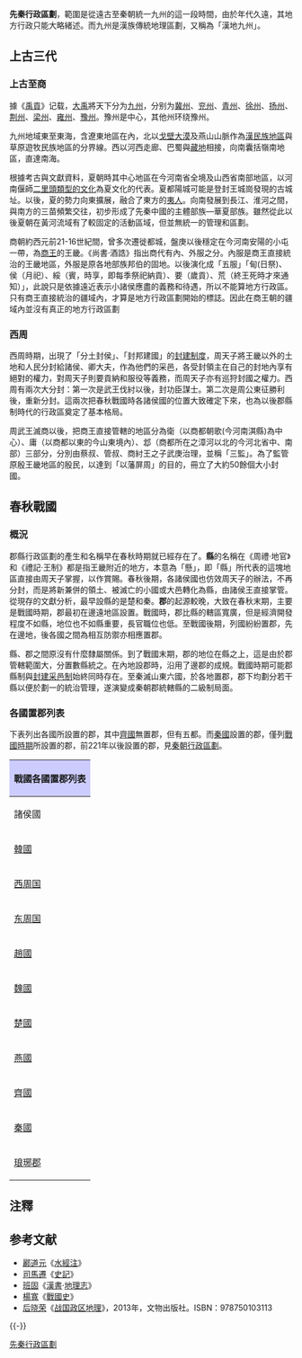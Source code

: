 '''先秦行政區劃'''，範圍是從遠古至秦朝統一九州的這一段時間，由於年代久遠，其地方行政只能大略緒述。而九州是漢族傳統地理區劃，又稱為「漢地九州」。

== 上古三代 ==
=== 上古至商 ===
據《[[禹貢|禹貢]]》记载，[[大禹|大禹]]將天下分为[[九州_(中國)|九州]]，分别为[[冀州_(九州)|冀州]]、[[兖州_(古代)|兖州]]、[[青州_(九州)|青州]]、[[徐州_(九州)|徐州]]、[[扬州_(九州)|扬州]]、[[荆州_(古代)|荆州]]、[[梁州|梁州]]、[[雍州_(古代)|雍州]]、[[豫州_(九州)|豫州]]。豫州是中心，其他州环绕豫州。

九州地域東至東海，含遼東地區在內，北以[[戈壁|戈壁大漠]]及燕山山脈作為[[汉地|漢民族地區]]與草原遊牧民族地區的分界線。西以河西走廊、巴蜀與[[藏区|藏地]]相接，向南囊括嶺南地區，直達南海{{noteTag|1=《禹貢》“導黑水，至于三危，入于南海。”}}。

{{Geographic Location
 | 西北 = [[雍州_(古代)|雍州]]
 | 北 = [[冀州_(九州)|冀州]]
 | 東北 = [[兖州_(古代)|兖州]]
 | 西 = [[梁州|梁州]]
 | 中央 = [[豫州_(九州)|豫州]]
 | 東 = [[青州_(九州)|青州]]<br/>[[徐州_(九州)|徐州]]
 | 西南 = 
 | 南 = [[荆州_(古代)|荆州]]
 | 東南 = [[扬州_(九州)|扬州]]
}}

根據考古與文獻資料，夏朝時其中心地區在今河南省全境及山西省南部地區，以河南偃師[[二里頭文化|二里頭類型的文化]]為夏文化的代表。夏都陽城可能是登封王城崗發現的古城址。以後，夏的勢力向東擴展，融合了東方的[[东夷|夷人]]。向南發展到長江、淮河之間，與南方的三苗頻繁交往，初步形成了先秦中國的主體部族—華夏部族。雖然從此以後夏朝在黃河流域有了較固定的活動區域，但並無統一的管理和區劃。

商朝約西元前21-16世紀間，曾多次遷徙都城，盤庚以後穩定在今河南安陽的小屯一帶，為[[商朝君主列表|商王]]的王畿。《尚書‧酒誥》指出商代有內、外服之分。內服是商王直接統治的王畿地區，外服是原各地部族邦伯的固地。以後演化成「五服」「甸(日祭)、侯（月祀）、綏（賓，時享，即每季祭祀納貢）、要（歲貢）、荒（終王死時才來通知）」，此說只是依據遠近表示小諸侯應盡的義務和待遇，所以不能算地方行政區。只有商王直接統治的疆域內，才算是地方行政區劃開始的標誌。因此在商王朝的疆域內並沒有真正的地方行政區劃

===西周===
西周時期，出現了「分土封侯」、「封邦建國」的[[封建制度_(中國)|封建制度]]，周天子將王畿以外的土地和人民分封給諸侯、卿大夫，作為他們的采邑，各受封領主在自己的封地內享有絕對的權力，對周天子則要貢納和服役等義務，而周天子亦有巡狩封國之權力。西周有兩次大分封：第一次是武王伐紂以後，封功臣謀士。第二次是周公東征勝利後，重新分封。這兩次把春秋戰國時各諸侯國的位置大致確定下來，也為以後郡縣制時代的行政區奠定了基本格局。

周武王滅商以後，把商王直接管轄的地區分為衛（以商都朝歌(今河南淇縣)為中心）、庸（以商都以東的今山東境內）、邶（商都所在之漳河以北的今河北省中、南部）三部分，分別由蔡叔、管叔、商紂王之子武庚治理，並稱「三監」。為了監管原殷王畿地區的殷民，以達到「以藩屏周」的目的，冊立了大約50餘個大小封國。

== 春秋戰國  ==
=== 概況 ===
郡縣行政區劃的產生和名稱早在春秋時期就已經存在了。'''縣'''的名稱在《周禮‧地官》和《禮記‧王制》都是指王畿附近的地方，本意為「懸」，即「縣」所代表的這塊地區直接由周天子掌握，以作賞賜。春秋後期，各諸侯國也仿效周天子的辦法，不再分封，而是將新兼併的領土、被滅亡的小國或大邑轉化為縣，由諸侯王直接掌管。從現存的文獻分析，最早設縣的是楚和秦。'''郡'''的起源較晚，大致在春秋末期，主要是戰國時期，郡最初在邊遠地區設置。戰國時，郡比縣的轄區寬廣，但是經濟開發程度不如縣，地位也不如縣重要，長官職位也低。至戰國後期，列國紛紛置郡，先在邊地，後各國之間為相互防禦亦相應置郡。

縣、郡之間原沒有什麼隸屬關係。到了戰國末期，郡的地位在縣之上，這是由於郡管轄範圍大，分置數縣統之。在內地設郡時，沿用了邊郡的成規。戰國時期可能郡縣制與[[封建|封建采邑制]]始終同時存在。至秦滅山東六國，於各地置郡，郡下均劃分若干縣以便於劃一的統治管理，遂演變成秦朝郡統轄縣的二級制局面。

=== 各國置郡列表 ===
下表列出各國所設置的郡{{noteTag|1=來源見楊寬《戰國史》。}}{{noteTag|name=后晓荣|1=见后晓荣《战国政区地理》。}}，其中[[田齊|齊國]]無置郡，但有五都{{noteTag|1=五都為即墨、莒、高唐、臨淄、平陸。}}。而[[秦國|秦國]]設置的郡，僅列[[戰國時期|戰國時期]]所設置的郡，前221年以後設置的郡，見[[秦朝行政區劃|秦朝行政區劃]]。

{|class="wikitable"
! colspan=8 style="background: #ccf;" | '''戰國各國置郡列表'''
|-
!諸侯國!!郡名!!郡治!!命名原因!!現今位置!!設置時間/備註!!可考县数{{noteTag|name=后晓荣}}!!可考县名{{noteTag|name=后晓荣}}
|-
|rowspan="3"|[[韓國_(戰國)|韓國]]
|[[上黨郡|上黨郡]]
|
|因地名上黨得名
|今山西慢河以東一帶，北與趙國上黨相接
|有17縣
|rowspan="3"|48
|rowspan="3"|[[汝阳县|汝阳县]]、[[格氏县|格氏县]]、[[郑县|郑县]]、[[修鱼县|修鱼县]]、[[负黍县|负黍县]]、[[新城县|新城县]]、[[阳人县|阳人县]]、[[申阴县|申阴县]]、[[纶氏县|纶氏县]]、[[垣雍县|垣雍县]]、<br>[[安阳县|安阳县]]、[[彘县|彘县]]、[[雍氏县|雍氏县]]、[[阳城县|阳城县]]、[[长子县|长子县]]、[[宅阳县|宅阳县]]、[[喜县|喜县]]、[[武遂县|武遂县]]、[[阏舆县|阏舆县]]、[[皋落县|皋落县]]、<br>[[襄城县|襄城县]]、[[宜阳县|宜阳县]]、[[少曲县|少曲县]]、[[邘县|邘县]]、[[折县|折县]]、[[比阳县|比阳县]]、[[荥阳县|荥阳县]]、[[成皋县|成皋县]]、[[屯留县|屯留县]]、[[桐丘县|桐丘县]]、<br>[[马雍县|马雍县]]、[[京县|京县]]、[[卢氏县|卢氏县]]、[[夏山县|夏山县]]、[[华阳县|华阳县]]、[[野王县|野王县]]、[[鄢陵县|鄢陵县]]、[[阳翟县|阳翟县]]、[[平阳县|平阳县]]、[[南梁县|南梁县]]、<br>[[穰县|穰县]]、[[潞县|潞县]]、[[杨氏县|杨氏县]]、[[端氏县|端氏县]]、[[涉县|涉县]]、[[涅县|涅县]]、[[汾城县|汾城县]]、[[伊阙县|伊阙县]]
|-
|[[三川郡|三川郡]]
|
|因有[[黃河|黃河]]、[[洛水|洛水]]、[[伊水|伊水]]三川得名
|今黃河以南，河南靈寶以東，中牟以西及北汝河上游地區
|[[韓宣惠王|韓宣惠王]]時設置
|-
|[[上蔡郡|上蔡郡]]
|
|因地名上蔡得名
|今河南上蔡一帶
|[[韓釐王|韓釐王]]時設置
|-
|[[西周国|西周国]]
|
|
|
|
|
|3
|[[河南县|河南县]]、[[毂城县|毂城县]]、[[偃师县|偃师县]]
|-
|[[东周国|东周国]]
|
|
|
|
|
|4
|[[雒阳县|雒阳县]]、[[巩县|巩县]]、[[平阴县|平阴县]]、[[缑氏县|缑氏县]]
|-
|rowspan="7"|[[趙國|趙國]]
|[[上黨郡|上黨郡]]
|
|因地名上黨得名
|今山西省和順、榆社等縣以南，南與韓國上黨相接
|有24縣
|rowspan="7"|117
|rowspan="7"|[[邯郸县|邯郸县]]、[[晋阳县|晋阳县]]、[[柏人县|柏人县]]、[[邢县|邢县]]、[[南行唐县|南行唐县]]、[[武平县|武平县]]、[[埒县|埒县]]、[[兹氏县|兹氏县]]、[[栾县|栾县]]、[[井陉县|井陉县]]、<br>[[宁寿县|宁寿县]]、[[石城县|石城县]]、[[石邑县|石邑县]]、[[汪陶县|汪陶县]]、[[平陶县|平陶县]]、[[武城县|武城县]]、[[富昌县|富昌县]]、[[元氏县|元氏县]]、[[当城县|当城县]]、[[卤城县|卤城县]]、<br>[[乐城县|乐城县]]、[[皋狼县|皋狼县]]、[[武阳县|武阳县]]、[[上艾县|上艾县]]、[[阳原县|阳原县]]、[[南宫县|南宫县]]、[[繁畤县|繁畤县]]、[[楼烦县|楼烦县]]、[[善无县|善无县]]、[[骆县|骆县]]、<br>[[平城县|平城县]]、[[崞县|崞县]]、[[蔺县|蔺县]]、[[离石县|离石县]]、[[武安县|武安县]]、[[榆次县|榆次县]]、[[铜鞮县|铜鞮县]]、[[平邑县|平邑县]]、[[平舒县|平舒县]]、[[中邑县|中邑县]]、<br>[[原阳县|原阳县]]、[[清阳县|清阳县]]、[[任县|任县]]、[[武邑县|武邑县]]、[[沃阳县|沃阳县]]、[[襄阴县|襄阴县]]、[[东安阳县|东安阳县]]、[[西安阳县|西安阳县]]、[[祁县|祁县]]、[[宋子县|宋子县]]、<br>[[无终县|无终县]]、[[平台县|平台县]]、[[上博县|上博县]]、[[下博县|下博县]]、[[阿县|阿县]]、[[北九门县|北九门县]]、[[苦陉县|苦陉县]]、[[狸县|狸县]]、[[上曲阳县|上曲阳县]]、[[下曲阳县|下曲阳县]]、<br>[[新处县|新处县]]、[[封斯县|封斯县]]、[[余亡县|余亡县]]、[[望都县|望都县]]、[[中阳县|中阳县]]、[[中都县|中都县]]、[[新城县|新城县]]、[[阳曲县|阳曲县]]、[[阳邑县|阳邑县]]、[[虑虒县|虑虒县]]、<br>[[霍人县|霍人县]]、[[盂县|盂县]]、[[成襄县|成襄县]]、[[平襄县|平襄县]]、[[安平县|安平县]]、[[成县|成县]]、[[伯阳县|伯阳县]]、[[襄垣县|襄垣县]]、[[广平县|广平县]]、[[安国县|安国县]]、<br>[[长平县|长平县]]、[[刚平县|刚平县]]、[[皮牢县|皮牢县]]、[[观津县|观津县]]、[[大陵县|大陵县]]、[[鄗县|鄗县]]、[[光狼县|光狼县]]、[[巨鹿县|巨鹿县]]、[[梗阳县|梗阳县]]、[[昌城县|昌城县]]、<br>[[上原县|上原县]]、[[尉文县|尉文县]]、[[狼孟县|狼孟县]]、[[韩皋县|韩皋县]]、[[饶县|饶县]]、[[宜安县|宜安县]]、[[宁新中县|宁新中县]]、[[房子县|房子县]]、[[列人县|列人县]]、[[武垣县|武垣县]]、<br>[[武阳县|武阳县]]、[[大萁县|大萁县]]、[[平利县|平利县]]、[[贝丘县|贝丘县]]、[[即裴县|即裴县]]、[[安险县|安险县]]、[[缭县|缭县]]、[[示氏县|示氏县]]、[[代县|代县]]、[[邬县|邬县]]、<br>[[屯氏县|屯氏县]]、[[涂水县|涂水县]]、[[中牟县|中牟县]]、[[云中县|云中县]]、[[肤施县|肤施县]]、[[东垣县|东垣县]]、[[平原县|平原县]]
|-
|[[雁門郡|雁門郡]]
|
|因雁門山得名
|今山西省北部神池、五寨、寧武等縣到內蒙古一部分
|[[趙武靈王|趙武靈王]]破[[樓煩|樓煩]]、[[林胡|林胡]]後設置
|-
|[[代郡|代郡]]
|
|因代國得名
|今山西東北部和河北、內蒙古一部分
|趙武靈王時設置，有36縣
|-
|[[雲中郡|雲中郡]]
|
|因地名雲中得名
|今內蒙古大青山以南，黃河南岸及長城以北
|[[趙武靈王|趙武靈王]]破[[樓煩|樓煩]]、[[林胡|林胡]]後設置
|-
|[[九原郡|九原郡]]
|
|
|今内蒙古后套及其以东至包头市
|
|-
|[[太原郡|太原郡]]
|
|
|今山西句注山以南，霍山以北，五台、阳泉以西，黄河以东
|
|-
|[[安平郡|安平郡]]{{noteTag|1=后晓荣《战国政区地理》无此郡。}}
|
|因城邑安平得名
|今河北安平縣
|因與齊、燕、中山交界而設郡
|-
|rowspan="5"|[[魏国_(战国)|魏國]]
|[[河西郡_(魏國)|河西郡]]
|
|因在黃河之西
|今[[陝西省|陝西省]]華陰以北，黃龍以南，[[洛河|洛河]]以東，[[黃河|黃河]]以西
|[[魏文侯|魏文侯]]時設置
|rowspan="5"|94
|rowspan="5"|[[启封县|启封县]]、[[大梁县|大梁县]]、[[朝歌县|朝歌县]]、[[邺县|邺县]]、[[高都县|高都县]]、[[甾丘县|甾丘县]]、[[顿丘县|顿丘县]]、[[高奴县|高奴县]]、[[郚县|郚县]]、[[芒县|芒县]]、<br>[[宁县|宁县]]、[[共县|共县]]、[[蒲子县|蒲子县]]、[[阴晋县|阴晋县]]、[[州县|州县]]、[[安成县|安成县]]、[[焦县|焦县]]、[[蒲反县|蒲反县]]、[[繁阳县|繁阳县]]、[[上洛县|上洛县]]、<br>[[句渎县|句渎县]]、[[清氏县|清氏县]]、[[左邑县|左邑县]]、[[怀县|怀县]]、[[垣县|垣县]]、[[修武县|修武县]]、[[荡阴县|荡阴县]]、[[蔷县|蔷县]]、[[虒县|虒县]]、[[梁县|梁县]]、<br>[[少梁县|少梁县]]、[[垂县|垂县]]、[[梁阴县|梁阴县]]、[[单父县|单父县]]、[[安邑县|安邑县]]、[[封陵县|封陵县]]、[[圜阳县|圜阳县]]、[[陕县|陕县]]、[[阴安县|阴安县]]、[[猗氏县|猗氏县]]、<br>[[土军县|土军县]]、[[皮氏县|皮氏县]]、[[平阳县|平阳县]]、[[酸枣县|酸枣县]]、[[安阳县|安阳县]]、[[漆桓县|漆桓县]]、[[内黄县|内黄县]]、[[泫氏县|泫氏县]]、[[邢丘县|邢丘县]]、[[魏县|魏县]]、<br>[[蔡阳县|蔡阳县]]、[[中阳县|中阳县]]、[[卷县|卷县]]、[[绛县|绛县]]、[[繁庞县|繁庞县]]、[[雒阴县|雒阴县]]、[[合阳县|合阳县]]、[[阳狐县|阳狐县]]、[[桃人县|桃人县]]、[[虚县|虚县]]、<br>[[雍丘县|雍丘县]]、[[燕县|燕县]]、[[山阳县|山阳县]]、[[长平县|长平县]]、[[昆阳县|昆阳县]]、[[承匡县|承匡县]]、[[平丘县|平丘县]]、[[首垣县|首垣县]]、[[观县|观县]]、[[雕阴县|雕阴县]]、<br>[[平周县|平周县]]、[[曲沃县|曲沃县]]、[[汾阴县|汾阴县]]、[[温县|温县]]、[[轵县|轵县]]、[[曲阳县|曲阳县]]、[[安城县|安城县]]、[[汲县|汲县]]、[[舞阳县|舞阳县]]、[[许县|许县]]、<br>[[河阳县|河阳县]]、[[长社县|长社县]]、[[济阳县|济阳县]]、[[甾县|甾县]]、[[外黄县|外黄县]]、[[圉县|圉县]]、[[煮枣县|煮枣县]]、[[新郪县|新郪县]]、[[鲁县|鲁县]]、[[几县|几县]]、<br>[[睢阳县|睢阳县]]、[[成阴县|成阴县]]、[[大阳县|大阳县]]、[[郾县|郾县]]
|-
|[[上郡|上郡]]
|
|因方位得名
|今陝西省洛河以東，黃梁河以北，東北到子長、延安一帶
|[[魏文侯|魏文侯]]時設置
|-
|[[河東郡_(中國)|河東郡]]
|安邑
|因在黃河之東
|今山西省沁水以西、霍山以南
|前328年以後設置
|-
|[[方輿郡|方与郡]]
|
|因地名方輿
|今山東省嘉祥以南金鄉等地，包括江蘇省豐縣一帶
|rowspan="2"|前284年以前
|-
|[[大宋郡|大宋郡]]
|
|因宋國得名
|今河南省商丘及江蘇省碭山等地
|-
|rowspan="6"|[[楚國|楚國]]
|[[宛郡|宛郡]]
|
|因地名宛得名
|今河南省南陽市為中心，東南到息縣
|[[楚悼王|楚悼王]]時設置
|rowspan="6"|92
|rowspan="6"|[[复县|复县]]、[[郯县|郯县]]、[[湖阳县|湖阳县]]、[[成阳县|成阳县]]、[[新东阳县|新东阳县]]、[[蕲城县|蕲城县]]、[[富春县|富春县]]、[[许阳县|许阳县]]、[[南陵县|南陵县]]、[[江陵县|江陵县]]、<br>[[下蔡县|下蔡县]]、[[弋阳县|弋阳县]]、[[上唐县|上唐县]]、[[平舆县|平舆县]]、[[鄡阳县|鄡阳县]]、[[郢县|郢县]]、[[鄂县|鄂县]]、[[陈县|陈县]]、[[棠县|棠县]]、[[安陆县|安陆县]]、<br>[[阴县|阴县]]、[[武城县|武城县]]、[[期思县|期思县]]、[[梁县|梁县]]、[[安陵县|安陵县]]、[[正阳县|正阳县]]、[[州县|州县]]、[[鄝县|鄝县]]、[[相陵县|相陵县]]、[[成陵县|成陵县]]、<br>[[新蔡县|新蔡县]]、[[新野县|新野县]]、[[番邑县|番邑县]]、[[沅阳县|沅阳县]]、[[上蔡县|上蔡县]]、[[邓县|邓县]]、[[项县|项县]]、[[巨阳县|巨阳县]]、[[寿春县|寿春县]]、[[枳县|枳县]]、<br>[[寝县|寝县]]、[[鲁阳县|鲁阳县]]、[[析县|析县]]、[[邾县|邾县]]、[[上庸县|上庸县]]、[[宛县|宛县]]、[[叶县|叶县]]、[[郦县|郦县]]、[[西陵县|西陵县]]、[[夷陵县|夷陵县]]、<br>[[广陵县|广陵县]]、[[召陵县|召陵县]]、[[襄城县|襄城县]]、[[竟陵县|竟陵县]]、[[兰陵县|兰陵县]]、[[海阳县|海阳县]]、[[阳夏县|阳夏县]]、[[阳城县|阳城县]]、[[苦县|苦县]]、[[罗县|罗县]]、<br>[[鄩县|鄩县]]、[[当阳县|当阳县]]、[[肥陵县|肥陵县]]、[[鄳县|鄳县]]、[[郴县|郴县]]、[[鄀县|鄀县]]、[[随县|随县]]、[[鄢县|鄢县]]、[[居巢县|居巢县]]、[[钟离县|钟离县]]、<br>[[舒县|舒县]]、[[益阳县|益阳县]]、[[零阳县|零阳县]]、[[新城县|新城县]]、[[雩娄县|雩娄县]]、[[新阳县|新阳县]]、[[平阿县|平阿县]]、[[山桑县|山桑县]]、[[阳翟县|阳翟县]]、[[阳陵县|阳陵县]]、<br>[[新都县|新都县]]、[[襄陵县|襄陵县]]、[[淯阳县|淯阳县]]、[[顿县|顿县]]、[[武陵县|武陵县]]、[[建阳县|建阳县]]、[[六县|六县]]、[[洮阳县|洮阳县]]、[[乌程县|乌程县]]、[[相县|相县]]、<br>[[艾县|艾县]]、[[新舒县|新舒县]]
|-
|[[漢中郡|漢中郡]]
|
|因漢水得名
|今陝西東南角，南到今湖北西北角
|楚懷王時設置
|-
|[[新城郡|新城郡]]
|
|因地名新城得名
|今河南伊川一帶
|約楚懷王時
|-
|[[江東郡_(中國)|江東郡]]
|
|地處江東而得名
|今安徽東南部，江蘇南部及浙江北部
|前306年[[楚懷王|楚懷王]]滅[[越國|越國]]後設置
|-
|[[黔中郡|黔中郡]]
|
|因黔山得名
|今湖南西部及貴州東北
|[[楚威王|楚威王]]時設置
|-
|[[巫郡|巫郡]]
|
|因巫山得名
|今湖北清江中、上游和四川東部
|楚懷王時設置
|-
|rowspan="5"|[[燕國|燕國]]
|[[上谷郡|上谷郡]]
|
|因在大山谷上邊
|今河北張家口、小五台山以東，赤城、延慶以西及北京昌平以北
|燕將[[秦開|秦開]]破[[東胡|東胡]]後設置，有36縣
|rowspan="5"|40
|rowspan="5"|[[文安县|文安县]]、[[涿都县|涿都县]]、[[方城县|方城县]]、[[酉城县|酉城县]]、[[平阴县|平阴县]]、[[渔阳县|渔阳县]]、[[夏屋县|夏屋县]]、[[泃城县|泃城县]]、[[狗泽县|狗泽县]]、[[茹都县|茹都县]]、<br>[[阳安县|阳安县]]、[[襄平县|襄平县]]、[[阳乐县|阳乐县]]、[[安平县|安平县]]、[[鄚都县|鄚都县]]、[[且居县|且居县]]、[[唐都县|唐都县]]、[[北平县|北平县]]、[[武阳县|武阳县]]、[[令支县|令支县]]、<br>[[无终县|无终县]]、[[平刚县|平刚县]]、[[沮阳县|沮阳县]]、[[造阳县|造阳县]]、[[昌城县|昌城县]]、[[曲逆县|曲逆县]]、[[武遂县|武遂县]]、[[平舒县|平舒县]]、[[广昌县|广昌县]]、[[下落县|下落县]]、<br>[[单佑县|单佑县]]、[[范堹县|范堹县]]、[[易都县|易都县]]、[[蓟都县|蓟都县]]、[[逎都县|逎都县]]、[[甫阳县|甫阳县]]、[[容城县|容城县]]、[[徐无县|徐无县]]、[[泉州县|泉州县]]、[[饶都县|饶都县]]
|-
|[[漁陽郡|漁陽郡]]
|
|因在漁水之陽
|今內蒙古赤峰以南，北京通州、懷柔以東及天津以北
|燕將秦開破東胡後設置
|-
|[[遼東郡|遼東郡]]
|
|因在遼水之東
|今遼寧大凌河以東地區
|燕將秦開破東胡後設置
|-
|[[遼西郡|遼西郡]]
|
|因在遼水之西
|今遼寧大凌河以西，長城以南，河北遷西以東
|燕將秦開破東胡後設置
|-
|[[右北平郡|右北平郡]]
|
|因在北平右邊
|今河北承德、薊縣以東，遼寧大凌河上游以南，六股河以西
|燕將秦開破東胡後設置
|-
|[[田齊|齊國]]
|
|
|
|
|
|59
|[[平阿县|平阿县]]、[[昌城县|昌城县]]、[[柴县|柴县]]、[[阳都县|阳都县]]、[[闻县|闻县]]、[[无盐县|无盐县]]、[[黄县|黄县]]、[[高宛县|高宛县]]、[[武城县|武城县]]、[[东武城县|东武城县]]、<br>[[武阳县|武阳县]]、[[垣县|垣县]]、[[平陵县|平陵县]]、[[淳于县|淳于县]]、[[荼县|荼县]]、[[番陵县|番陵县]]、[[瓡县|瓡县]]、[[郳县|郳县]]、[[乘县|乘县]]、[[关城县|关城县]]、<br>[[不其县|不其县]]、[[夜邑县|夜邑县]]、[[郓县|郓县]]、[[鄄城县|鄄城县]]、[[阿县|阿县]]、[[刚县|刚县]]、[[高密县|高密县]]、[[廪丘县|廪丘县]]、[[灵丘县|灵丘县]]、[[博陵县|博陵县]]、<br>[[薛县|薛县]]、[[下邳县|下邳县]]、[[安平县|安平县]]、[[嬴县|嬴县]]、[[历下县|历下县]]、[[聊城县|聊城县]]、[[琅邪县|琅邪县]]、[[千乘县|千乘县]]、[[博昌县|博昌县]]、[[狄城县|狄城县]]、<br>[[于陵县|于陵县]]、[[平邑县|平邑县]]、[[夷维县|夷维县]]、[[盖县|盖县]]、[[范县|范县]]、[[亢父县|亢父县]]、[[襄贲县|襄贲县]]、[[阴平县|阴平县]]、[[博县|博县]]、[[平陆县|平陆县]]、<br>[[蒙县|蒙县]]、[[高平县|高平县]]、[[建阳县|建阳县]]、[[阳狐县|阳狐县]]、[[即墨|即墨]]、[[高唐|高唐]]、[[临淄|临淄]]、[[莒|莒]]、[[安阳|安阳]]
|-
|rowspan="37"|[[秦國|秦國]]
|[[內史_(秦漢行政區)|內史]]
|[[咸陽縣|咸陽縣]]
|
|
|
|41
|[[汧縣|汧縣]]、[[陳倉縣|陳倉縣]]、[[雍縣|雍縣]]、[[虢縣|虢縣]]、[[郿縣|郿縣]]、[[美阳县_(秦国)|美陽縣]]、[[廢丘縣|廢丘縣]]、[[好畤縣|好畤縣]]、[[芷陽縣|芷陽縣]]、[[杜縣|杜縣]]、<br>[[藍田縣|藍田縣]]、[[麗邑縣|麗邑縣]]、[[高陵縣|高陵縣]]、[[雲陽縣|雲陽縣]]、[[漆縣|漆縣]]、[[頻陽縣|頻陽縣]]、[[櫟陽縣|櫟陽縣]]、[[下邽縣|下邽縣]]、[[重泉縣|重泉縣]]、[[鄭縣|鄭縣]]、<br>[[懷德縣|懷德縣]]、[[臨晉縣|臨晉縣]]、[[寧秦縣|寧秦縣]]、[[夏陽縣|夏陽縣]]、[[咸陽縣|咸陽縣]]、[[斄縣|斄縣]]、[[戲縣|戲縣]]、[[翟道縣|翟道縣]]、[[商縣|商縣]]、[[槐里縣|槐里縣]]、<br>[[郃陽縣|郃陽縣]]、[[杜陽縣|杜陽縣]]、[[上雒縣|上雒縣]]、[[武城縣|武城縣]]、[[弋陽縣|弋陽縣]]、[[衙縣|衙縣]]、[[酆縣|酆縣]]、[[徵縣|徵縣]]、[[胡縣|胡縣]]、[[旬邑縣|旬邑縣]]、<br>[[船司空縣|船司空縣]]
|-
|[[巴郡|巴郡]]
|江州
|
|
|前316年滅[[巴國|巴國]]後置
|8
|[[閬中縣|閬中縣]]、[[枳縣|枳縣]]、[[江縣|江縣]]{{noteTag|譚其驤《中國歷史地圖集‧秦代》作「江州」。}}、[[朐忍縣|朐忍縣]]、[[魚縣|魚縣]]、[[涪陵縣|涪陵縣]]、[[宕渠道|宕渠道]]、[[墊江縣|墊江縣]]
|-
|[[蜀郡|蜀郡]]
|成都
|
|
|前285年廢封國置郡
|13
|[[成都縣|成都縣]]、[[邛縣|邛縣]]、[[白水縣|白水縣]]、[[臨邛縣|臨邛縣]]、[[武陽縣|武陽縣]]、[[葭萌縣|葭萌縣]]、[[嚴道|嚴道]]、[[湔氐道|湔氐道]]、[[梓潼縣|梓潼縣]]、[[青衣道|青衣道]]、<br>[[郫縣|郫縣]]、[[僰道|僰道]]、[[資中縣|資中縣]]
|-
|[[漢中郡|漢中郡]]
|南鄭
|
|
|前312年取楚漢中郡
|8
|[[南鄭縣|南鄭縣]]、[[西成縣|西成縣]]、[[成固縣|成固縣]]、[[房陵縣|房陵縣]]、[[錫縣|錫縣]]、[[鄖陽縣|鄖陽縣]]、[[上庸縣|上庸縣]]、[[沮縣|沮縣]]
|-
|[[上郡|上郡]]
|膚施
|
|
|前304年置
|19
|[[雕陰縣|雕陰縣]]、[[高奴縣|高奴縣]]、[[陽周縣|陽周縣]]、[[膚施縣|膚施縣]]、[[漆垣縣|漆垣縣]]、[[廣衍縣|廣衍縣]]、[[洛都縣|洛都縣]]、[[定陽縣|定陽縣]]、[[原都縣|原都縣]]、[[平周縣|平周縣]]、<br>[[圜陽縣|圜陽縣]]、[[平都縣|平都縣]]、[[徒涇縣|徒涇縣]]、[[中陽縣|中陽縣]]、[[西都縣|西都縣]]、[[白土縣|白土縣]]、[[富昌縣|富昌縣]]、[[平陸縣|平陸縣]]、[[饒縣|饒縣]]
|-
|[[隴西郡|隴西郡]]
|狄道
|
|
|前279年置
|17
|[[上邽縣|上邽縣]]、[[西縣|西縣]]、[[下辨縣|下辨縣]]、[[冀縣|冀縣]]、[[臨洮縣|臨洮縣]]、[[狄道縣|狄道縣]]、[[枹罕縣|枹罕縣]]、[[蘭干縣|蘭干縣]]、[[邸道縣|邸道縣]]、[[成紀縣|成紀縣]]、<br>[[故道縣|故道縣]]、[[阿陽縣|阿陽縣]]、[[綿諸縣|綿諸縣]]、[[獂道縣|獂道縣]]、[[襄武縣|襄武縣]]、[[薄道縣|薄道縣]]、[[略陽縣|略陽縣]]
|-
|[[北地郡|北地郡]]
|義渠
|
|
|前271年破[[義渠|義渠]]後置
|13
|[[義渠縣|義渠縣]]、[[陰密縣|陰密縣]]、[[安武縣|安武縣]]、[[彭陽縣|彭陽縣]]、[[泥陽縣|泥陽縣]]、[[鹵縣|鹵縣]]、[[方渠縣|方渠縣]]、[[郁郅縣|郁郅縣]]、[[烏氏縣|烏氏縣]]、[[歸德縣|歸德縣]]、<br>[[涇陽縣|涇陽縣]]、[[朝那縣|朝那縣]]、[[略畔縣|略畔縣]]
|-
|[[河東郡_(中國)|河東郡]]
|臨汾
|
|相當於魏的河東郡
|前290年魏獻河東地後置
|-
|[[南陽郡|南陽郡]]
|宛
|
|
|前273年置
|-
|[[會稽郡|會稽郡]]
|
|
|
|前222年置
|-
|[[邯鄲郡|邯鄲郡]]
|
|
|
|
|-
|[[巨鹿郡|巨鹿郡]]
|
|
|
|
|-
|[[太原郡|太原郡]]
|
|
|
|
|-
|[[雁門郡|雁門郡]]
|
|
|
|
|-
|[[雲中郡|雲中郡]]
|
|
|
|
|-
|[[東郡|東郡]]
|
|
|
|
|-
|[[三川郡|三川郡]]
|
|
|
|
|-
|[[潁川郡|潁川郡]]
|
|
|
|
|-
|[[漁陽郡|漁陽郡]]
|
|
|
|
|-
|[[上谷郡|上谷郡]]
|
|
|
|
|-
|[[右北平郡|右北平郡]]
|
|
|
|
|-
|[[廣陽郡|廣陽郡]]
|
|
|
|
|-
|[[遼西郡|遼西郡]]
|
|
|
|
|-
|[[南郡|南郡]]
|郢
|
|
|前278年取楚地後置
|-
|-
|[[陶郡|陶郡]]
|
|
|
|原為齊地，五國合縱破齊後置，後為魏所取。秦滅魏後，未再設郡
|-
|[[上黨郡|上黨郡]]
|長子
|
|
|取趙、韓上黨郡置
|-
|[[碭郡|碭郡]]
|
|
|
|前225年滅魏國置
|-
|[[泗水郡|泗水郡]]
|
|
|
|滅魏後，前224年置
|-
|[[薛郡|薛郡]]
|
|
|
|滅魏後，前224年置
|-
|[[長沙郡|長沙郡]]
|
|
|
|前223年滅楚後置
|-
|[[九江郡|九江郡]]
|
|
|
|前223年滅楚後置
|-
|[[楚郡|楚郡]]
|
|
|
|前223年滅楚國置
|-
|[[黔中郡|黔中郡]]
|
|
|
|取楚黔中郡、巫郡置，治臨沅
|-
|[[代郡|代郡]]
|
|
|
|前222年滅代後置
|-
|[[遼東郡|遼東郡]]
|
|
|
|前222年滅燕後置
|-
|[[齊郡|齊郡]]
|
|因齊國得名
|
|前221年滅齊後置，不久改名
|-
|[[琅琊郡|琅琊郡]]
|
|因地名琅琊得名
|
|前221年滅齊後置
|}

== 注釋 ==
{{refbegin}}
{{noteFoot}}
{{refend}}

== 参考文献 ==
*[[酈道元|酈道元]]《[[水經注|水經注]]》
*[[司馬遷|司馬遷]]《[[史記|史記]]》
*[[班固|班固]]《[[漢書|漢書]]·[[地理志|地理志]]》
*[[楊寬|楊寬]]《[[戰國史|戰國史]]》
*[[后晓荣|后晓荣]]《[[战国政区地理|战国政区地理]]》，2013年，文物出版社。ISBN：978750103113

{{-}}
{{中国历代行政区划}}

[[Category:先秦行政區劃|]]